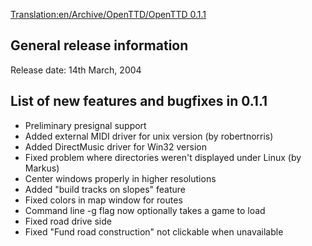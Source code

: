 [[Translation:en/Archive/OpenTTD/OpenTTD 0.1.1]]
==General release information==
Release date: 14th March, 2004

==List of new features and bugfixes in 0.1.1==
*Preliminary presignal support
*Added external MIDI driver for unix version (by robertnorris)
*Added DirectMusic driver for Win32 version
*Fixed problem where directories weren't displayed under Linux (by Markus)
*Center windows properly in higher resolutions
*Added "build tracks on slopes" feature
*Fixed colors in map window for routes
*Command line -g flag now optionally takes a game to load
*Fixed road drive side
*Fixed "Fund road construction" not clickable when unavailable